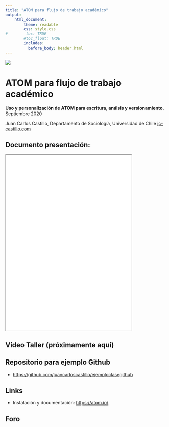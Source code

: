 ```yaml
---
title: "ATOM para flujo de trabajo académico"
output:
    html_document:
        theme: readable
        css: style.css
#        toc: TRUE
        #toc_float: TRUE
        includes:
          before_body: header.html
---
```

<div class="mycontent">

![](atom-banner.png)

# ATOM para flujo de trabajo académico

**Uso y personalización de ATOM para escritura, análsis y versionamiento.**
Septiembre 2020

Juan Carlos Castillo, Departamento de Sociología, Universidad de Chile
[jc-castillo.com](https://juancarloscastillo.github.io)

## Documento presentación:

<iframe src=tallerATOM.html height="550" width=78% allowfullscreen="true">
</iframe>

## Video Taller (próximamente aquí)



## Repositorio para ejemplo Github

- [https://github.com/juancarloscastillo/ejemploclasegithub](https://github.com/juancarloscastillo/ejemploclasegithub)


## Links

- Instalación y documentación: [https://atom.io/](https://atom.io/)


## Foro





<br><br><br>
</div>
